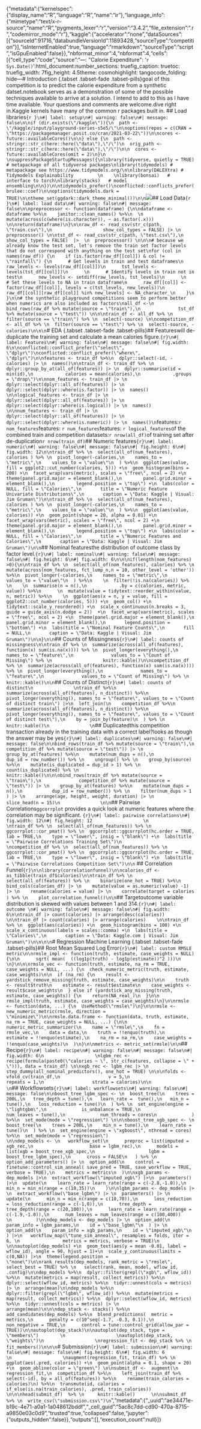 {"metadata":{"kernelspec":{"display_name":"R","language":"R","name":"ir"},"language_info":{"mimetype":"text/x-r-source","name":"R","pygments_lexer":"r","version":"3.4.2","file_extension":".r","codemirror_mode":"r"},"kaggle":{"accelerator":"none","dataSources":[{"sourceId":91716,"databundleVersionId":11893428,"sourceType":"competition"}],"isInternetEnabled":true,"language":"rmarkdown","sourceType":"script","isGpuEnabled":false}},"nbformat_minor":4,"nbformat":4,"cells":[{"cell_type":"code","source":"---\ntitle: \"Calorie Expenditure\"\ndate: '`r Sys.Date()`'\noutput:\n  html_document:\n    number_sections: true\n    fig_caption: true\n    toc: true\n    fig_width: 7\n    fig_height: 4.5\n    theme: cosmo\n    highlight: tango\n    code_folding: hide\n---\n  \n# Introduction  {.tabset .tabset-fade .tabset-pills}\n\nThe goal of this competition is to predict the calorie expenditure from a synthetic datset.\n\nMy notebook serves as a demonstration of some of the possible techniques available to arrive at a solution.  I intend to add to this as I have time available. Your questions and comments are welcome.\n\nLets dive right in.\n\nThe Kaggle kernels have many of the common r packages built in.  \n\n## Load libraries\n\n```{r }\n#| label: setup\n#| warning: false\n#| message: false\n\nif (dir.exists(\"/kaggle\")){\n  path <- \"/kaggle/input/playground-series-s5e5/\"\n\noptions(repos = c(CRAN = \"https://packagemanager.posit.co/cran/2021-03-22\"))\n\ncores <- future::availableCores()\n\n} else {\n  path <- stringr::str_c(here::here(\"data\"),\"/\")\n  orig_path <- stringr::str_c(here::here(\"data\"),\"/\")\n\n  cores <- future::availableCores(omit = 2)\n}\n \nsuppressPackageStartupMessages({\nlibrary(tidyverse, quietly = TRUE) # metapackage of all tidyverse packages\nlibrary(tidymodels) # metapackage see https://www.tidymodels.org/\n\nlibrary(DALEXtra) # Tidymodels Explainability         \n    \nlibrary(bonsai)   # interface to torch\nlibrary(stacks)   # model ensembling\n\n})\n\ntidymodels_prefer()\nconflicted::conflicts_prefer(brulee::coef)\n\noptions(tidymodels.dark = TRUE)\n\ntheme_set(ggdark::dark_theme_minimal())\n\n```\n\n![](https://www.forksoverknives.com/wp-content/uploads/FOK_CalorieDensity_Final.jpg)\n\n\n## Load Data\n\n```{r }\n#| label: load data\n#| warning: false\n#| message: false\n\npreprocessor <- function(dataframe) {\n\ndataframe <- dataframe %>%\n    janitor::clean_names() %>%\n  \n    mutate(across(c(where(is.character)), ~ as.factor(.x))) \n\nreturn(dataframe)\n}\n\nraw_df <- read_csv(str_c(path, \"train.csv\"),\n                   show_col_types = FALSE) |> \n          preprocessor() \n\ntst_df <- read_csv(str_c(path, \"test.csv\"),\n                   show_col_types = FALSE)  |>  \n  preprocessor() \n\n\n# because we already know the test set, let's remove the train set factor levels that do not correspond with anything on the test set\nfor (col in names(raw_df)) {\n    if (is.factor(raw_df[[col]]) & col != \"rainfall\") {\n      # Get levels in train and test dataframes\n      raw_levels <- levels(raw_df[[col]])\n      tst_levels <- levels(tst_df[[col]])\n      \n      # Identify levels in train not in test\n      new_levels <- setdiff(raw_levels, tst_levels)\n      \n      # Set these levels to NA in train dataframe\n      raw_df[[col]] <- factor(raw_df[[col]], levels = c(tst_levels, new_levels))\n      raw_df[[col]][raw_df[[col]] %in% new_levels] <- NA_character_\n    }\n  }\n\n# the synthetic playground competitions seem to perform better when numerics are also included as factors\nall_df <-\n    bind_rows(raw_df %>% mutate(source = \"train\"),\n              tst_df %>% mutate(source = \"test\")) \n\n\ntrain_df <- all_df %>% \n  filter(source == \"train\") %>% \n  select(-source) \n\ncompetition_df <- all_df %>% \n  filter(source == \"test\") %>% \n  select(-source, -calories)\n\n\n```\n# EDA {.tabset .tabset-fade .tabset-pills}\n\n## Features\n\nWe will de-duplicate the training set and calculate a mean calories figure.\n\n```{r}\n#| label: Features\n#| warning: false\n#| message: false\n#| fig.width: 6\n\nconflicted::conflict_prefer(\"select\", \"dplyr\")\nconflicted::conflict_prefer(\"where\", \"dplyr\")\n\nfeatures <- train_df %>%\n  dplyr::select(-id, -calories) |> \n  names()\n\ntrain_df <- train_df %>% \n  dplyr::group_by_at(all_of(features)) |> \n  dplyr::summarise(id = min(id),\n            calories = mean(calories),\n            .groups = \"drop\")\n\nnom_features <- train_df |> \n  dplyr::select(dplyr::all_of(features)) |> \n  dplyr::select(dplyr::where(is.factor)) |> \n  names() \n\nlogical_features <- train_df |> \n  dplyr::select(dplyr::all_of(features)) |> \n  dplyr::select(dplyr::where(is.logical)) |> \n  names() \n\nnum_features <- train_df |> \n  dplyr::select(dplyr::all_of(features)) |> \n  dplyr::select(dplyr::where(is.numeric)) |> \n  names()\n```\n\nNominal features:\n\n`r nom_features`\n\nNumeric features: \n\n`r num_features`\n\nLogical features: \n\n`r logical_features`\n\n\nSize of the combined train and competition datasets:\n\n`r nrow(all_df)`\n\nSize of training set after de-duplication\n\n`r nrow(train_df)`\n\n\n## Numeric features\n\n\n\n```{r}\n#| label: numeric\n#| warning: false\n#| message: false\n#| fig.height: 6\n#| fig.width: 12\n\ntrain_df %>% \n  select(all_of(num_features), calories ) %>% \n  pivot_longer(-calories,\n    names_to = \"metric\",\n    values_to = \"value\"\n  ) %>%\n  ggplot(aes(value, fill = ggplot2::cut_number(calories, 5))) +\n  geom_histogram(bins = 200) +\n  facet_wrap(vars(metric), scales = \"free\", ncol = 2) +\n  theme(panel.grid.major = element_blank(),\n        panel.grid.minor = element_blank(),\n        legend.position = \"top\") +\n  labs(color = NULL, fill = \"Calories\",\n       title = \"Numeric Feature Univariate Distributions\",\n       caption = \"Data: Kaggle | Visual: Jim Gruman\")\n\ntrain_df %>% \n  select(all_of(num_features), calories ) %>% \n  pivot_longer(-calories,\n    names_to = \"metric\",\n    values_to = \"value\"\n  ) %>%\n  ggplot(aes(value, calories)) +\n  geom_point(shape = 20, alpha = 0.01) +\n   facet_wrap(vars(metric), scales = \"free\", ncol = 2) +\n  theme(panel.grid.major = element_blank(),\n        panel.grid.minor = element_blank(),\n        legend.position = \"top\") +\n  labs(color = NULL, fill = \"Calories\",\n       title = \"Numeric Features and Calories\",\n       caption = \"Data: Kaggle | Visual: Jim Gruman\")\n\n```\n\n\n## Nominal features\n\nExplore the distribution of outcome class by factor level.\n\n\n```{r}\n#| label: nominal\n#| warning: false\n#| message: false\n#| fig.height: 6\n#| fig.width: 6\n\n\nif(length(nom_features) >0){\n\ntrain_df %>% \n  select(all_of(nom_features), calories) %>% \n  mutate(across(nom_features, fct_lump_n,n = 10, other_level = 'other')) %>%\n  pivot_longer(-calories,\n    names_to = \"metric\",\n    values_to = \"value\"\n  ) %>%\n    \n  filter(!is.na(calories)) %>% \n    \n  summarise(n = n(),\n            .by = c(calories, metric, value)) %>%\n      \n  mutate(value = tidytext::reorder_within(value, n, metric)) %>%\n    \n  ggplot(aes(x = n, y = value, fill = ggplot2::cut_number(calories, 5))) +\n  geom_col() +\n  tidytext::scale_y_reordered() +\n  scale_x_continuous(n.breaks = 3, guide = guide_axis(n.dodge = 2))  +\n  facet_wrap(vars(metric), scales = \"free\", ncol = 2) +\n  theme(panel.grid.major = element_blank(),\n        panel.grid.minor = element_blank(),\n       legend.position = \"bottom\") +\n  labs(title = \"Nominal Feature Counts\",\n       fill = NULL,\n       caption = \"Data: Kaggle | Visual: Jim Gruman\")\n\n}\n\n```\n\n\n## Counts of Missingness\n\n                  \n```{r}\n#| label: counts of missingness\n\ntrain_df %>% \n  summarize(across(all_of(features), function(x) sum(is.na(x)))) %>% \n  pivot_longer(everything(),\n              names_to = \"feature\",\n              values_to = \"Count of Missing\") %>% \n                   knitr::kable()\n\ncompetition_df %>% \n  summarize(across(all_of(features), function(x) sum(is.na(x)))) %>% \n  pivot_longer(everything(),\n              names_to = \"feature\",\n              values_to = \"Count of Missing\") %>% \n                   knitr::kable()\n\n```\n\n## Counts of Distinct\n                   \n               \n```{r}\n#| label: counts of distinct\n               \ntrain_df %>%\n  summarize(across(all_of(features), n_distinct)) %>%\n  pivot_longer(everything(), names_to = \"feature\", values_to = \"Count of distinct train\") |>\n  left_join(\n    competition_df %>%\n      summarize(across(all_of(features), n_distinct)) %>%\n      pivot_longer(everything(), names_to = \"feature\", values_to = \"Count of distinct test\"),\n    by = join_by(feature)\n  ) %>% \n                   knitr::kable()\n               \n```\n\n## Duplicated\n\nIs this competition transaction already in the training data with a correct label?\n\nIt looks as though the answer may be yes\n\n```{r}\n#| label: duplicates\n#| warning: false\n#| message: false\n\nbind_rows(train_df %>% mutate(source = \"train\"),\n              competition_df %>% mutate(source = \"test\")) |> \n    group_by_at(features) %>%\n    mutate(num_dups = n(),\n           dup_id = row_number()) %>% \n    ungroup() %>% \n    group_by(source) %>%\n    mutate(is_duplicated = dup_id > 1) %>% \n    count(is_duplicated) %>% \n                   knitr::kable()\n\n\nbind_rows(train_df %>% mutate(source = \"train\"),\n              competition_df %>% mutate(source = \"test\")) |> \n    group_by_at(features) %>%\n    mutate(num_dups = n(),\n           dup_id = row_number()) %>% \n    filter(num_dups > 1 ) |> \n    arrange(age, height, weight, duration) |> \n    slice_head(n = 15)\n               \n\n```\n\n\n## Pairwise Correlations\n                   \n`ggcorrplot` provides a quick look at numeric features where the correlation may be significant. \n\n```{r}\n#| label: pairwise correlations\n#| fig.width: 12\n#| fig.height: 12                   \n                   \ntrain_df %>% \n  select(all_of(num_features)) %>% \n  ggcorrplot::cor_pmat() %>% \n  ggcorrplot::ggcorrplot(hc.order = TRUE, lab = TRUE,\n    type = \"lower\", insig = \"blank\") +\n  labs(title = \"Pairwise Correlations Training Set\")\n                   \ncompetition_df %>% \n  select(all_of(num_features)) %>% \n  ggcorrplot::cor_pmat() %>% \n  ggcorrplot::ggcorrplot(hc.order = TRUE, lab = TRUE,\n    type = \"lower\", insig = \"blank\") +\n  labs(title = \"Pairwise Correlations Competition Set\")\n\n```                    \n               \n## Correlation Funnel\n\n```{r}\n\nlibrary(correlationfunnel)\n\ncalories_df <- as_tibble(train_df$calories)\n\ntrain_df %>% \n  select(all_of(features)) %>% \n    binarize(one_hot = TRUE) %>%\n    bind_cols(calories_df) |> \n    mutate(value = as.numeric(value) -1) |> \n    rename(calories = value) |> \n    correlate(target = calories ) %>% \n    plot_correlation_funnel()\n\n```\n\n                   \n## Target\n\nThe outcome variable distribution is skewed with values between 1 and 314.\n\n```{r}\n#| label: outcome \n#| warning: false\n#| message: false\n#| fig.width: 6\n\ntrain_df |> count(calories) |> arrange(desc(calories))    \n\ntrain_df |> count(calories) |> arrange(calories)    \n\ntrain_df %>% \n  ggplot(aes(calories)) +\n  geom_histogram(bins = 100) +\n  scale_x_continuous(labels = scales::comma) +\n  labs(title = \"Calories\",\n       caption = \"Data: Kaggle.com | Visual: Jim Gruman\")\n\n\n\n```\n \n           \n                \n# Regression Machine Learning {.tabset .tabset-fade .tabset-pills}\n\n## Root Mean Squared Log Error\n\n\n```{r}\n#| label: custom RMSLE metric\n\nrmsle_impl <- function(truth, estimate, case_weights = NULL) {\n\n      sqrt( mean(  ((log1p(truth) - log1p(estimate))^2 )))\n    \n}\n\n\nrmsle_vec <- function(truth, estimate, na_rm = TRUE, case_weights = NULL, ...) {\n  check_numeric_metric(truth, estimate, case_weights)\n\n  if (na_rm) {\n    result <- yardstick_remove_missing(truth, estimate, case_weights)\n\n    truth <- result$truth\n    estimate <- result$estimate\n    case_weights <- result$case_weights\n  } else if (yardstick_any_missing(truth, estimate, case_weights)) {\n    return(NA_real_)\n  }\n\n  rmsle_impl(truth, estimate, case_weights = case_weights)\n}\n\nrmsle <- function(data, ...) {\n  UseMethod(\"rmsle\")\n}\n\nrmsle <- new_numeric_metric(rmsle, direction = \"minimize\")\n\nrmsle.data.frame <- function(data, truth, estimate, na_rm = TRUE, case_weights = NULL, ...) {\n\n  numeric_metric_summarizer(\n    name = \"rmsle\",\n    fn = rmsle_vec,\n    data = data,\n    truth = !!enquo(truth),\n    estimate = !!enquo(estimate),\n    na_rm = na_rm,\n    case_weights = !!enquo(case_weights)\n  )\n}\n\nmetrics <- metric_set(rmsle)\n\n```\n\n## Recipe\n\n```{r}\n#| label: recipe\n#| warning: false\n#| message: false\n#| fig.width: 6\n                   \nlgbm_rec <- recipe(formula(paste0(\"calories ~ \", str_c(features, collapse = \" + \"))), data = train_df) \n\nxgb_rec <- lgbm_rec |> \n           step_dummy(all_nominal_predictors(), one_hot = TRUE) \n\n\nfolds <- vfold_cv(train_df,\n                  v = 5,\n                  repeats = 1,\n                  strata = calories)\n\n                   \n```\n\n\n\n## Workflowsets\n\n```{r}\n#| label: workflowsets\n#| warning: false\n#| message: false\n\nboost_tree_lgbm_spec <- \n  boost_tree(\n    trees = 200L,\n   tree_depth = tune(),\n   learn_rate =  tune(),\n   min_n = tune(),\n   loss_reduction = tune()\n  ) %>% \n  set_engine(engine = \"lightgbm\",\n             is_unbalance = TRUE,\n             num_leaves = tune(),\n             num_threads = cores\n             ) %>%\n  set_mode(mode = \"regression\") \n\n\nboost_tree_xgb_spec <- \n  boost_tree(\n    trees = 200L,\n    min_n = tune(),\n    learn_rate = tune()\n  ) %>% \n  set_engine(engine = \"xgboost\", nthread = cores) %>%\n  set_mode(mode = \"regression\")                    \n\ndep_models <- \n   workflow_set(\n      preproc = list(imputed = xgb_rec,\n                     base = lgbm_rec),\n      models = list(xgb = boost_tree_xgb_spec,\n                    lgbm = boost_tree_lgbm_spec),\n      cross = FALSE\n   ) %>% \n  option_add_parameters() |> \n  option_add(\n    control = finetune::control_sim_anneal( save_pred = TRUE, save_workflow = TRUE, verbose = TRUE),\n    metrics = metrics\n  )\n\nxgb_params <- dep_models |>\n  extract_workflow(\"imputed_xgb\") |>\n  parameters() |>\n  update(\n    learn_rate = learn_rate(range = c(-2.8,-1.0)),\n    min_n = min_n(range = c(10,35))\n    )\n\nlgbm_params <- dep_models |> \n  extract_workflow(\"base_lgbm\") |> \n  parameters() |> \n  update(\n      min_n = min_n(range = c(10,70)),\n      loss_reduction = loss_reduction(range = c(-1,0)),\n      tree_depth = tree_depth(range = c(20,100)),\n      learn_rate = learn_rate(range = c(-1.9,-1.0)),\n      num_leaves = num_leaves(range = c(100,400))       \n         )\n\ndep_models <- dep_models |> \n  option_add(\n    param_info = lgbm_params,\n    id = \"base_lgbm\"\n  ) |> \n  option_add(\n    param_info = xgb_params,\n    id = \"imputed_xgb\"\n  ) |>\n   workflow_map(\"tune_sim_anneal\", resamples = folds, iter = 6, \n                metrics = metrics, verbose = TRUE)\n                   \n\nautoplot(dep_models) +\n  geom_text(aes(y = mean -0.01, label = wflow_id), angle = 90, hjust = 1)+\n  scale_y_continuous(limits = c(0,NA)) |>\n  theme(legend.position = \"none\")\n\nrank_results(dep_models, rank_metric = \"rmsle\", select_best = TRUE) %>% \n   select(rank, mean, model, wflow_id, .config)\n\ndep_models %>%\n  dplyr::filter(grepl(\"xgb\", wflow_id)) %>%\n  mutate(metrics = map(result, collect_metrics)) %>%\n  dplyr::select(wflow_id, metrics) %>%\n  tidyr::unnest(cols = metrics) |> \n  arrange(mean)\n\ndep_models %>%\n  dplyr::filter(grepl(\"lgbm\", wflow_id)) %>%\n  mutate(metrics = map(result, collect_metrics)) %>%\n  dplyr::select(wflow_id, metrics) %>%\n  tidyr::unnest(cols = metrics) |> \n  arrange(mean)\n\n\ndep_stack <- stacks() %>%\n  add_candidates(dep_models) %>%\n  blend_predictions(  metric = metrics,\n      penalty = c(10^seq(-1.7, -0.3, 0.1)),\n      non_negative = TRUE,\n      control = tune::control_grid(allow_par = TRUE))\n\nautoplot(dep_stack)\n\nautoplot(dep_stack, type = \"members\")        \n                   \nautoplot(dep_stack, \"weights\")\n                   \nregression_fit <- dep_stack %>% \n    fit_members()\n\n\n```\n                   \n# Submission\n                   \n\n```{r}\n#| label: submission\n#| warning: false\n#| message: false\n#| fig.height: 6\n#| fig.width: 6                    \n                   \naugment(regression_fit, train_df) %>% \n  ggplot(aes(.pred, calories)) +\n  geom_point(alpha = 0.1, shape = 20) +\n  geom_abline(color = \"green\") \n\nsubmit_df <-  augment(\n  regression_fit,\n  competition_df %>%\n    left_join(train_df %>% select(-id), by = all_of(features)) %>%\n    rename(train_calories = calories)\n) %>%\n  transmute(id, calories = if_else(is.na(train_calories), .pred, train_calories)) \n\n\nhead(submit_df)  %>% \n     knitr::kable()      \n\nsubmit_df  %>% \n  write_csv(\"submission.csv\")\n```    ","metadata":{"_uuid":"ae34471e-b19c-4e71-a0a1-1a048612bddf","_cell_guid":"5ac8c7dd-cd90-470a-8715-a9850e03c0d9","trusted":true,"collapsed":false,"jupyter":{"outputs_hidden":false}},"outputs":[],"execution_count":null}]}
